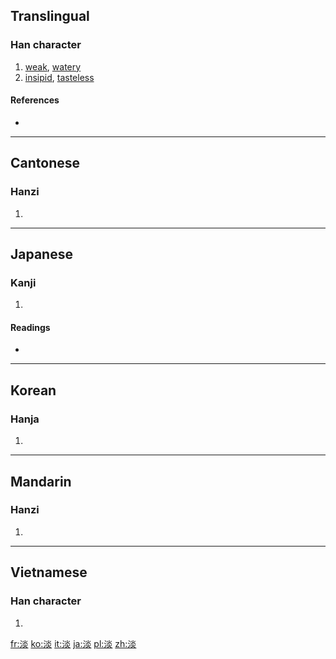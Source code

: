 {{also|澹}}
==Translingual==

===Han character===
{{Han char|rn=85|rad=水|as=08|sn=11|four=3918<sub>9</sub>|canj=水火火 (EFF)}}

# [[weak]], [[watery]]
# [[insipid]], [[tasteless]]

====References====
* {{Han ref|kx=0630.180|dkj=17660|dj=1032.170|hdz=31660.080|uh=6DE1|ud=28129|bh=B248|bd=45640}}

----

==Cantonese==

===Hanzi===
{{yue-hanzi|jyut=|y=daam6, taam5}}

# {{defn|Cantonese|sort=水08}}

----

==Japanese==

===Kanji===
{{ja-kanji|grade=c|rs=水08}}

# {{defn|Japanese|sort=水08}}

====Readings====
* {{ja-readings|on=[[たん]] (tan), [[えん]] (en)|kun=[[あわい]] (awai), [[うすい]] (usui)}}

----

==Korean==

===Hanja===
{{ko-hanja|hangeul=담|eumhun=|rv=dam|mr=tam|y=tam}}

# {{defn|Korean|sort=水08}}

----

==Mandarin==

===Hanzi===
{{cmn-hanzi|pin=[[dàn]] ([[dan4]]), [[tán]] ([[tan2]]), [[yǎn]] ([[yan3]]), [[yàn]] ([[yan4]])|wg=tan<sup>4</sup>, t'an<sup>2</sup>, yen<sup>3</sup>, yen<sup>4</sup>}}

# {{defn|Mandarin|sort=水08}}

----

==Vietnamese==

===Han character===
{{vi-hantu|[[đạm]], [[đượm]], [[vạm]], [[đặm]]|rs=水08}}

# {{defn|Vietnamese|sort=水08}}

[[fr:淡]]
[[ko:淡]]
[[it:淡]]
[[ja:淡]]
[[pl:淡]]
[[zh:淡]]